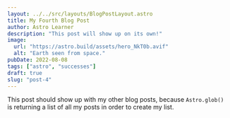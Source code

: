 ```yaml
---
layout: ../../src/layouts/BlogPostLayout.astro
title: My Fourth Blog Post
author: Astro Learner
description: "This post will show up on its own!"
image:
  url: "https://astro.build/assets/hero_NkT0b.avif"
  alt: "Earth seen from space."
pubDate: 2022-08-08
tags: ["astro", "successes"]
draft: true
slug: "post-4"
---
```



This post should show up with my other blog posts, because `Astro.glob()` is returning a list of all my posts in order to create my list.

<AstroGreet client />
